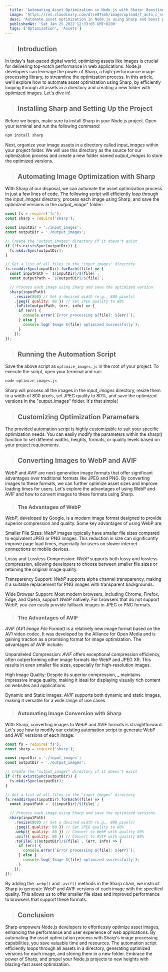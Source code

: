 ```yaml
---
  title: 'Automating Asset Optimization in Node.js with Sharp: Boosting Performance with Effortless Image Processing'
  image: 'https://res.cloudinary.com/dtce87smh/image/upload/f_auto,c_scale,w_1000,ar_16:9/v1691166331/image-optimization_hyllx3.jpg'
  desc: 'Automate asset optimization in Node.js using Sharp and boost performance effortlessly'
  publishedAt: 'Sat Jan 25 2022 12:33:05 GMT+0200'
  tags: ['Optimization', 'Assets']
---
```


> ## Introduction

In today's fast-paced digital world, optimizing assets like images is crucial for delivering top-notch performance in web applications. Node.js developers can leverage the power of Sharp, a high-performance image processing library, to streamline the optimization process. In this article, we'll explore how to automate asset optimization using Sharp, by efficiently looping through all assets in a directory and creating a new folder with optimized images. Let's dive in!

> ## Installing Sharp and Setting Up the Project
Before we begin, make sure to install Sharp in your Node.js project. Open your terminal and run the following command:

```bash
npm install sharp
```

Next, organize your image assets in a directory called _input_images_ within your project folder. We will use this directory as the source for our optimization process and create a new folder named _output_images_ to store the optimized versions.

> ## Automating Image Optimization with Sharp
With Sharp at our disposal, we can automate the asset optimization process in just a few lines of code. The following script will efficiently loop through the _input_images_ directory, process each image using Sharp, and save the optimized versions in the _output_image_" folder:

```js
const fs = require('fs');
const sharp = require('sharp');

const inputDir = './input_images';
const outputDir = './output_images';

// Create the "output_images" directory if it doesn't exist
if (!fs.existsSync(outputDir)) {
  fs.mkdirSync(outputDir);
}

// Get a list of all files in the "input_images" directory
fs.readdirSync(inputDir).forEach((file) => {
  const inputPath = `${inputDir}/${file}`;
  const outputPath = `${outputDir}/${file}`;

  // Process each image using Sharp and save the optimized version
  sharp(inputPath)
    .resize(800) // Set a desired width (e.g., 800 pixels)
    .jpeg({ quality: 80 }) // Set JPEG quality to 80%
    .toFile(outputPath, (err, info) => {
      if (err) {
        console.error(`Error processing ${file}: ${err}`);
      } else {
        console.log(`Image ${file} optimized successfully`);
      }
    });
});
```

> ## Running the Automation Script
Save the above script as `optimize_images.js` in the root of your project. To execute the script, open your terminal and run:

```bash
node optimize_images.js
```
Sharp will process all the images in the _input_images_ directory, resize them to a width of 800 pixels, set JPEG quality to 80%, and save the optimized versions in the "output_images" folder. It's that simple!

> ## Customizing Optimization Parameters
The provided automation script is highly customizable to suit your specific optimization needs. You can easily modify the parameters within the sharp() function to set different widths, heights, formats, or quality levels based on your project requirements.

> ## Converting Images to WebP and AVIF

WebP and AVIF are next-generation image formats that offer significant advantages over traditional formats like JPEG and PNG. By converting images to these formats, we can further optimize asset sizes and improve loading times for users. Let's explore the advantages of using WebP and AVIF and how to convert images to these formats using Sharp.

> ### The Advantages of WebP
_WebP_, developed by Google, is a modern image format designed to provide superior compression and quality. Some key advantages of using WebP are:

Smaller File Sizes: _WebP_ images typically have smaller file sizes compared to equivalent JPEG or PNG images. This reduction in size can significantly improve page load times, especially for users on slower internet connections or mobile devices.

Lossy and Lossless Compression: _WebP_ supports both lossy and lossless compression, allowing developers to choose between smaller file sizes or retaining the original image quality.

Transparency Support: _WebP_ supports alpha channel transparency, making it a suitable replacement for PNG images with transparent backgrounds.

Wide Browser Support: Most modern browsers, including Chrome, Firefox, Edge, and Opera, support _WebP_ natively. For browsers that do not support WebP, you can easily provide fallback images in JPEG or PNG formats.

> ### The Advantages of AVIF
_AVIF (AV1 Image File Format)_ is a relatively new image format based on the AV1 video codec. It was developed by the Alliance for Open Media and is gaining traction as a promising format for image optimization. The advantages of AVIF include:

Unparalleled Compression: _AVIF_ offers exceptional compression efficiency, often outperforming other image formats like WebP and JPEG XR. This results in even smaller file sizes, especially for high-resolution images.

High Image Quality: Despite its superior compression, _ maintains impressive image quality, making it ideal for displaying visually rich content on websites and applications.

Dynamic and Static Images: _AVIF_ supports both dynamic and static images, making it versatile for a wide range of use cases.

> ### Automating Image Conversion with Sharp
With Sharp, converting images to WebP and AVIF formats is straightforward. Let's see how to modify our existing automation script to generate WebP and AVIF versions of each image:

```js
const fs = require('fs');
const sharp = require('sharp');

const inputDir = './input_images';
const outputDir = './output_images';

// Create the "output_images" directory if it doesn't exist
if (!fs.existsSync(outputDir)) {
  fs.mkdirSync(outputDir);
}

// Get a list of all files in the "input_images" directory
fs.readdirSync(inputDir).forEach((file) => {
  const inputPath = `${inputDir}/${file}`;

  // Process each image using Sharp and save the optimized versions
  sharp(inputPath)
    .resize(800) // Set a desired width (e.g., 800 pixels)
    .jpeg({ quality: 80 }) // Set JPEG quality to 80%
    .webp({ quality: 80 }) // Convert to WebP with quality 80%
    .avif({ quality: 80 }) // Convert to AVIF with quality 80%
    .toFile(`${outputDir}/${file}`, (err, info) => {
      if (err) {
        console.error(`Error processing ${file}: ${err}`);
      } else {
        console.log(`Image ${file} optimized successfully`);
      }
    });
});
```
By adding the `.webp()` and `.avif()` methods in the Sharp chain, we instruct Sharp to generate WebP and AVIF versions of each image with the specified quality. This allows us to offer smaller file sizes and improved performance to browsers that support these formats.

> ## Conclusion

Sharp empowers Node.js developers to effortlessly optimize asset images, enhancing the performance and user experience of web applications. By automating the asset optimization process with Sharp's image processing capabilities, you save valuable time and resources. The automation script efficiently loops through all assets in a directory, generating optimized versions for each image, and storing them in a new folder. Embrace the power of Sharp, and propel your Node.js projects to new heights with blazing-fast asset optimization.




